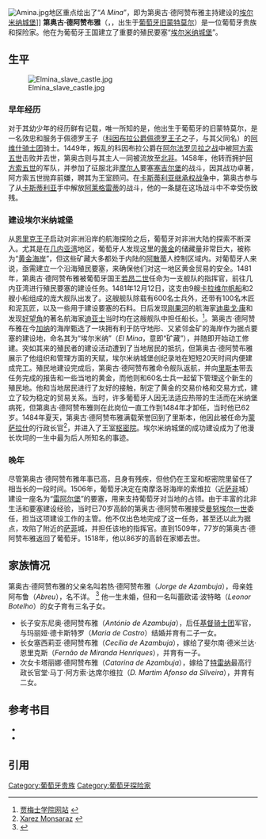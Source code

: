 [[File:Amina.jpg|thumb]]地区重点绘出了“''A Mina''”，即为第奥古·德阿赞布雅主持建设的[[埃尔米纳城堡|埃尔米纳城堡]]]]
'''第奥古·德阿赞布雅'''（{{lang-pt|'''Diogo de Azambuja'''}}，{{bd|1432年||1518年}}，出生于[[葡萄牙|葡萄牙]][[旧蒙特莫尔|旧蒙特莫尔]]）是一位葡萄牙贵族和探险家。他在{{le|葡屬黃金海岸|Portuguese Gold Coast|黄金海岸}}为葡萄牙王国建立了重要的殖民要塞“[[埃尔米纳城堡|埃尔米纳城堡]]”。

==生平==
[[File:Elmina_slave_castle.jpg|thumb]]

===早年经历===
对于其幼少年的经历鲜有记载，唯一所知的是，他出生于葡萄牙的旧蒙特莫尔，是一名效忠和服务于佩德罗王子（[[科因布拉公爵|科因布拉公爵]][[佩德罗王子|佩德罗王子]]之子，与其父同名）的[[阿维什骑士团|阿维什骑士团]]骑士。1449年，叛乱的科因布拉公爵在[[阿尔法罗贝拉之战|阿尔法罗贝拉之战]]中被[[阿方索五世_(葡萄牙)|阿方索五世]]击败并去世，第奥古则与其主人一同被流放至[[北非|北非]]。1458年，他转而拥护[[阿方索五世_(葡萄牙)|阿方索五世]]的军队，并参加了征服北非[[摩尔人|摩尔人]]要塞[[塞吉尔堡|塞吉尔堡]]的战斗，因其战功卓著，阿方索五世抛弃前嫌，聘其为王室顾问。在[[卡斯蒂利亚继承权战争|卡斯蒂利亚继承权战争]]中，第奥古参与了从[[卡斯蒂利亚|卡斯蒂利亚]]手中解放[[阿莱格雷蒂_(葡萄牙)|阿莱格雷蒂]]的战斗，他的一条腿在这场战斗中不幸受伤致残。

===建设埃尔米纳城堡===
从[[恩里克王子|恩里克王子]]启动对非洲沿岸的航海探险之后，葡萄牙对非洲大陆的探索不断深入。尤其是在[[几内亚湾|几内亚湾]]地区，葡萄牙人发现这里的[[黄金|黄金]]的储藏量非常巨大，被称为“[[黃金海岸_(非洲)|黄金海岸]]”，但这些矿藏大多都处于内陆的[[阿散蒂地区|阿散蒂]]人控制区域内。对葡萄牙人来说，亟需建立一个沿海殖民要塞，来确保他们对这一地区黄金贸易的安全。1481年，第奥古·德阿赞布雅被葡萄牙国王[[若昂二世|若昂二世]]任命为一支舰队的指挥官，前往几内亚湾进行殖民要塞的建设任务。1481年12月12日，这支由9艘[[卡拉维尔帆船|卡拉维尔帆船]]和2艘小船组成的庞大舰队出发了。这艘舰队除载有600名士兵外，还带有100名木匠和泥瓦匠，以及一些用于建设要塞的石料。日后发现[[刚果河|刚果河]]的航海家[[迪奥戈·康|迪奥戈·康]]和发现[[好望角|好望角]]的著名航海家[[巴尔托洛梅乌·迪亚士|迪亚士]]当时均在这艘舰队中担任船长。<ref>[http://cvc.instituto-camoes.pt/navegaport/d20.html 贾梅士学院网站] {{pt}}</ref>。第奥古·德阿赞布雅在今[[加纳|加纳]]的海岸甄选了一块拥有利于防守地形、又紧邻金矿的海岸作为据点要塞的建设地，命名其为“埃尔米纳”（''El Mina''，意即“矿藏”），并随即开始动工修建。突如其来的殖民者的建设活动遭到了当地居民的抵抗，但第奥古·德阿赞布雅展示了他组织和管理方面的天赋，埃尔米纳城堡创纪录地在短短20天时间内便建成完工。殖民地建设完成后，第奥古·德阿赞布雅命令舰队返航，并向[[里斯本|里斯本]]带去任务完成的报告和一些当地的黄金，而他则和60名士兵一起留下管理这个新生的殖民地。他和当地居民进行了友好的接触，制定了黄金的交易价格和交易方式，建立了较为稳定的贸易关系。当时，许多葡萄牙人因无法适应热带的生活而在米纳堡病死，但第奥古·德阿赞布雅则在此岗位一直工作到1484年才卸任，当时他已62岁。1484年夏天，第奥古·德阿赞布雅满载荣誉回到了里斯本，他因此被任命为[[蒙萨拉什|蒙萨拉什]]的行政长官<ref>[http://www.xarez-monsaraz.com/ Xarez Monsaraz] {{webarchive|url=https://web.archive.org/web/20120131004157/http://www.xarez-monsaraz.com/ |date=2012-01-31 }} {{pt}}</ref>，并进入了王室[[枢密院|枢密院]]。埃尔米纳城堡的成功建设成为了他漫长坎坷的一生中最为后人所知名的事迹。

===晚年===
尽管第奥古·德阿赞布雅年事已高，且身有残疾，但他仍在王室和枢密院里留任了相当长的一段时间。1506年，葡萄牙决定在南摩洛哥海岸的索维拉（近[[萨非|萨非]]城）建设一座名为“[[雷阿尔堡|雷阿尔堡]]”的要塞，用来支持葡萄牙对当地的占领。由于丰富的北非生活和要塞建设经验，当时已70岁高龄的第奥古·德阿赞布雅接受[[曼努埃尔一世_(葡萄牙)|曼努埃尔一世]]委任，担当这项建设工作的主管。他不仅出色地完成了这一任务，甚至还以此为据点，攻陷了附近的[[萨菲|萨菲]]城，并担任该地的指挥官。直到1509年，77岁的第奥古·德阿赞布雅返回了葡萄牙。1518年，他以86岁的高龄在家鄉去世。

==家族情况==
第奥古·德阿赞布雅的父亲名叫若热·德阿赞布雅（''Jorge de Azambuja''），母亲姓阿布鲁（''Abreu''），名不详。 <ref>{{geneall|60989}}</ref>
他一生未婚，但和一名叫蕾欧诺·波特略（''Leonor Botelho''）的女子育有三名子女。
* 长子安东尼奥·德阿赞布雅（''António de Azambuja''），后任[[基督骑士团|基督骑士团]]军官，与玛丽娅·德卡斯特罗（''Maria de Castro''）结婚并育有二子一女。
* 长女塞西莉亚·德阿赞布雅（''Cecília de Azambuja''），嫁给了斐尔南·德米兰达·恩里克斯（''Fernão de Miranda Henriques''），并育有一子。
* 次女卡塔丽娜·德阿赞布雅（''Catarina de Azambuja''），嫁给了[[特雷纳|特雷纳]]最高行政长官堂·马丁·阿方索·达席尔维拉（''D. Martim Afonso da Silveira''），并育有二女。

==参考书目==
*{{cite book |author=Books Llc |title= ''15th Century in Africa: Bartolomeu Dias, Diogo Cao, Kingdom of Kongo, Kingdom of Mutapa, Adal Sultanate, Battle of Ceuta, Diogo de Azambuja'' |publisher=General Books LLC|year=2010|isbn= 9781156810927 }}
*{{cite book |author=约瑟夫·彼得罗维奇·马吉多维奇 |title= 《世界探险史》（《地理发现史纲》） |publisher= 海南出版社 三环出版社 |isbn= 7-80700-114-3 |date=2006年12月}}

==引用==
{{References}}

{{Translation/Ref|es|Diogo de Azambuja}}

{{DEFAULTSORT:Azambuja, Diogo De}}
[[Category:葡萄牙贵族|Category:葡萄牙贵族]]
[[Category:葡萄牙探险家|Category:葡萄牙探险家]]